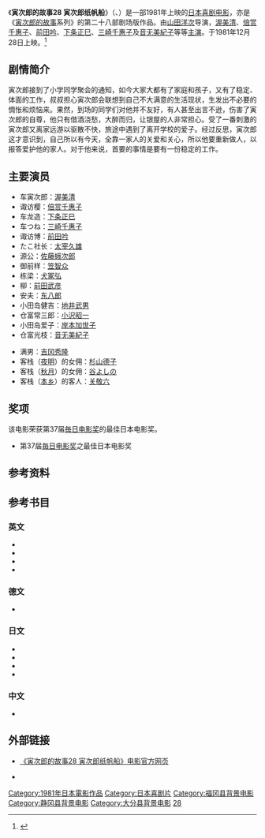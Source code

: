 {{noteTA
|1=zh-hans:寅次郎的故事; zh-hant:男人真命苦;
}}
{{Infobox Film
| name = 寅次郎的故事28 寅次郎纸帆船<br><small>男はつらいよ 寅次郎紙風船<br>Tora-san's Promise</small>
| image = 
| caption = 
| director = [[山田洋次|山田洋次]]
| producer = [[岛津清|岛津清]]<br>佐生哲雄
| writer = 山田洋次<br>朝间义隆
| starring = [[渥美清|渥美清]]<br>[[音无美紀子|音无美紀子]]
| music = [[山本直纯|山本直纯]]
| cinematography = 高羽哲夫
| editing = 石井岩
| distributor = [[松竹|松竹]]
| released = {{Film date|1981|12|28}}
| runtime = 101分钟
| country = {{JPN}}
| language = 日语
| budget = 
| gross = 10亿5千万日圆
| preceded_by = [[寅次郎的故事27_浪花之恋|寅次郎的故事27 浪花之恋]]
| followed_by = [[寅次郎的故事29_紫阳花之恋|寅次郎的故事29 紫阳花之恋]]
}}

《'''寅次郎的故事28 寅次郎纸帆船'''》（{{lang-ja|男はつらいよ 寅次郎紙風船}}、{{lang-en|Tora-san's Promise；又名：Torasan and a Paper Balloon<ref>{{cite web|url=http://www.citwf.com/film257081.htm|title=OTOKO WA TSURAIYO -TORAJIRO KAMIFUSEN|accessdate=2014-03-01|publisher=[[Complete_Index_to_World_Film|Complete Index to World Film]]|language=en|archive-url=https://web.archive.org/web/20140304125809/http://www.citwf.com/film257081.htm|archive-date=2014-03-04|dead-url=yes}}</ref>}}）是一部1981年上映的[[日本|日本]][[喜剧电影|喜剧电影]]，亦是《[[寅次郎的故事|寅次郎的故事]]系列》的第二十八部剧场版作品。由[[山田洋次|山田洋次]]导演，[[渥美清|渥美清]]、[[倍赏千惠子|倍赏千惠子]]、[[前田吟|前田吟]]、[[下条正巳|下条正巳]]、[[三崎千惠子|三崎千惠子]]及[[音无美紀子|音无美紀子]]等等[[主演|主演]]。于1981年12月28日上映。<ref>{{cite web|url=http://www.japanese-cinema-db.jp/details/13578|title=男はつらいよ 寅次郎紙風船|accessdate=2014-03-01|publisher=[http://www.japanese-cinema-db.jp/index.php 日本电影院数据库]（[[日本文化厅|日本文化厅]]）|deadurl=yes|archiveurl=https://web.archive.org/web/20140305143232/http://www.japanese-cinema-db.jp/details/13578|archivedate=2014-03-05}}</ref>

==剧情简介==
寅次郎接到了小学同学聚会的通知，如今大家大都有了家庭和孩子，又有了稳定、体面的工作，叔叔担心寅次郎会联想到自己不大满意的生活现状，生发出不必要的惆怅和烦恼来。果然，到场的同学们对他并不友好，有人甚至出言不逊，伤害了寅次郎的自尊，他只有借酒浇愁，大醉而归，让银屋的人非常担心。受了一番刺激的寅次郎又离家远游以驱散不快，旅途中遇到了离开学校的爱子。经过反思，寅次郎这才意识到，自己所以有今天，全靠一家人的关爱和关心，所以他要重新做人，以报答爱护他的家人。对于他来说，首要的事情是要有一份稳定的工作。

==主要演员==
*车寅次郎：[[渥美清|渥美清]]
*诹访樱：[[倍赏千惠子|倍赏千惠子]]
*车龙造：[[下条正巳|下条正巳]]
*车つね：[[三崎千惠子|三崎千惠子]]
*诹访博：[[前田吟|前田吟]]
*たこ社长：[[太宰久雄|太宰久雄]]
*源公：[[佐藤蛾次郎|佐藤蛾次郎]]
*御前样：[[笠智众|笠智众]]
*栋梁：[[犬冢弘|犬冢弘]]
*柳：[[前田武彦|前田武彦]]
*安夫：[[东八郎|东八郎]]
*小田岛健吉：[[地井武男|地井武男]]
*仓富常三郎：[[小沢昭一|小沢昭一]]
*小田岛爱子：[[岸本加世子|岸本加世子]]
*仓富光枝：[[音无美紀子|音无美紀子]]

*满男：[[吉冈秀隆|吉冈秀隆]]
*客栈（[[夜明站|夜明]]）的女佣：[[杉山德子|杉山德子]]
*客栈（[[朝仓市|秋月]]）的女佣：[[谷よしの|谷よしの]]
*客栈（[[本乡_(文京区)|本乡]]）的客人：[[关敬六|关敬六]]

==奖项==
该电影荣获第37届[[毎日电影奖|毎日电影奖]]的最佳日本电影奖。
*第37届[[毎日电影奖|毎日电影奖]]之最佳日本电影奖

==参考资料==
{{reflist}}

==参考书目==
===英文===
* {{cite web|url=http://ftvdb.bfi.org.uk/sift/title/305836|title=OTOKO WA TSURAI YO TORAJIRO KAMIFUSEN (1981)|accessdate=2014-03-01|publisher=[[英国电影协会|英国电影协会]]|language=en|archive-url=https://web.archive.org/web/20140306121242/http://ftvdb.bfi.org.uk/sift/title/305836|archive-date=2014-03-06|dead-url=yes}}
* {{cite web|url=http://www.citwf.com/film257081.htm|title=OTOKO WA TSURAIYO -TORAJIRO KAMIFUSEN|accessdate=2014-03-01|publisher=[[Complete_Index_to_World_Film|Complete Index to World Film]]|language=en|archive-url=https://web.archive.org/web/20140304125809/http://www.citwf.com/film257081.htm|archive-date=2014-03-04|dead-url=yes}}
* {{imdb title|0082866|Otoko wa tsurai yo: Torajiro kamifusen (1981)}}
* {{cite web|first=Stuart|last=Galbraith IV|authorlink=Stuart Galbraith IV|url=http://www.dvdtalk.com/reviews/27351/tora-san-28-tora-sans-promise/|title=Tora-san 28: Tora-san's Promise (Region 3)|date=2007-04-03|accessdate=2014-03-01|publisher=[[DVD_Talk|DVD Talk]]|language=en|archive-date=2014-03-06|archive-url=https://web.archive.org/web/20140306231134/http://www.dvdtalk.com/reviews/27351/tora-san-28-tora-sans-promise/|dead-url=no}}

===德文===
* {{cite web|url=http://www.molodezhnaja.ch/torasan28.htm|title=Tora-San's Promise|accessdate=2014-03-01|publisher=[http://www.molodezhnaja.ch/ www.molodezhnaja.ch]|language=de|archive-date=2013-05-20|archive-url=https://web.archive.org/web/20130520015406/http://molodezhnaja.ch/torasan28.htm|dead-url=no}}

===日文===
* {{cite web|url=http://www.allcinema.net/prog/show_c.php?num_c=147932|title=男はつらいよ　寅次郎紙風船  (1981)|accessdate=2014-03-01|publisher=[http://www.allcinema.net/ www.allcinema.net]|language=ja|archive-date=2013-12-07|archive-url=https://web.archive.org/web/20131207161217/http://www.allcinema.net/prog/show_c.php?num_c=147932|dead-url=no}}
* {{cite web|url=http://www.japanese-cinema-db.jp/details/13578|title=男はつらいよ 寅次郎紙風船|accessdate=2014-03-01|publisher=[http://www.japanese-cinema-db.jp/index.php 日本电影院数据库]（[[日本文化厅|日本文化厅]]）|language=ja|deadurl=yes|archiveurl=https://web.archive.org/web/20140305143232/http://www.japanese-cinema-db.jp/details/13578|archivedate=2014-03-05}}
* {{cite web|url=http://www.jmdb.ne.jp/1981/de004610.htm|title=男はつらいよ 寅次郎紙風船|accessdate=2014-03-01|language=ja|publisher=[[日本电影数据库|日本电影数据库]]|archive-url=https://web.archive.org/web/20131105080508/http://www.jmdb.ne.jp/1981/de004610.htm|archive-date=2013-11-05|dead-url=yes}}
* {{cite web|url=http://www.kinejun.jp/cinema/id/17135|title=男はつらいよ 寅次郎紙風船|accessdate=2014-03-01|language=ja|publisher=[[电影旬报|电影旬报]]|deadurl=yes|archiveurl=https://web.archive.org/web/20120309142443/http://www.kinejun.jp/cinema/id/17135|archivedate=2012-03-09}}

===中文===
* {{cite web|url=http://movie.douban.com/subject/1981216/|title=寅次郎的故事28 寅次郎纸帆船|accessdate=2014-03-01|publisher=豆瓣电影|archive-date=2014-03-05|archive-url=https://web.archive.org/web/20140305024517/http://movie.douban.com/subject/1981216/|dead-url=no}}

==外部链接==
* {{ja icon}} [https://web.archive.org/web/20140729035418/http://www.tora-san.jp/toranomaki/movie28/ 《寅次郎的故事28 寅次郎纸帆船》电影官方网页]
* {{en icon}} {{imdb title|0082866|寅次郎的故事28 寅次郎纸帆船}}

{{寅次郎的故事}}

{{DEFAULTSORT:Tora-san-28}}
[[Category:1981年日本電影作品|Category:1981年日本電影作品]]
[[Category:日本喜剧片|Category:日本喜剧片]]
[[Category:福冈县背景电影|Category:福冈县背景电影]]
[[Category:静冈县背景电影|Category:静冈县背景电影]]
[[Category:大分县背景电影|Category:大分县背景电影]]
[[Category:寅次郎的故事系列|28]]